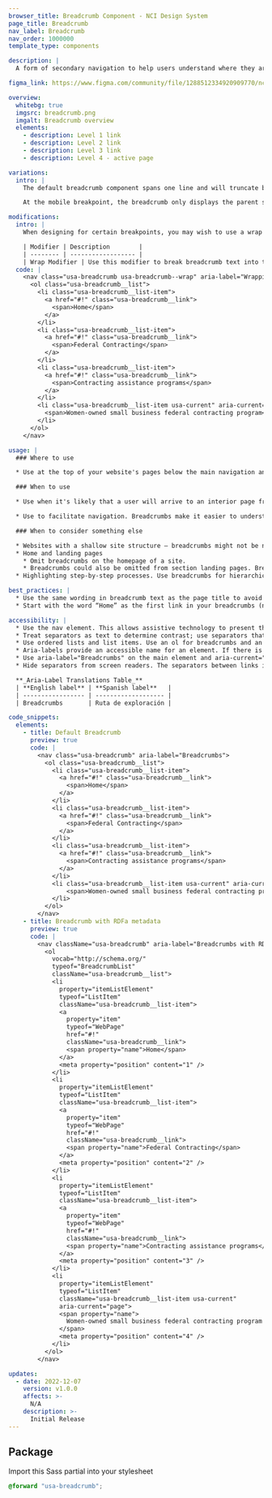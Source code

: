 ```yaml
---
browser_title: Breadcrumb Component - NCI Design System
page_title: Breadcrumb
nav_label: Breadcrumb
nav_order: 1000000
template_type: components

description: |
  A form of secondary navigation to help users understand where they are in a website. Breadcrumbs highlight the path from the current page back to the home page, showing each level in the website’s structure and organization and allowing users to navigate “up” to a parent section in the breadcrumb trail.

figma_link: https://www.figma.com/community/file/1288512334920909770/ncids-design-kit

overview:
  whitebg: true
  imgsrc: breadcrumb.png
  imgalt: Breadcrumb overview
  elements:
    - description: Level 1 link
    - description: Level 2 link
    - description: Level 3 link
    - description: Level 4 - active page

variations:
  intro: |
    The default breadcrumb component spans one line and will truncate breadcrumb labels with the use of an ellipses. To avoid this auto-truncation, you can use the wrap modifier.

    At the mobile breakpoint, the breadcrumb only displays the parent section link.

modifications:
  intro: |
    When designing for certain breakpoints, you may wish to use a wrap modifier.

    | Modifier | Description        |
    | -------- | ------------------ |
    | Wrap Modifier | Use this modifier to break breadcrumb text into two or three lines and avoid truncated breadcrumb labels. Like the default variant, the wrap modifier only displays the parent section breadcrumb link at the mobile breakpoint. |
  code: |
    <nav class="usa-breadcrumb usa-breadcrumb--wrap" aria-label="Wrapping Breadcrumbs Example">
      <ol class="usa-breadcrumb__list">
        <li class="usa-breadcrumb__list-item">
          <a href="#!" class="usa-breadcrumb__link">
            <span>Home</span>
          </a>
        </li>
        <li class="usa-breadcrumb__list-item">
          <a href="#!" class="usa-breadcrumb__link">
            <span>Federal Contracting</span>
          </a>
        </li>
        <li class="usa-breadcrumb__list-item">
          <a href="#!" class="usa-breadcrumb__link">
            <span>Contracting assistance programs</span>
          </a>
        </li>
        <li class="usa-breadcrumb__list-item usa-current" aria-current="page">
          <span>Women-owned small business federal contracting program</span>
        </li>
      </ol>
    </nav>

usage: |
  ### Where to use

  * Use at the top of your website's pages below the main navigation and above the H1 page title.

  ### When to use

  * Use when it's likely that a user will arrive to an interior page from search or from an external link. Breadcrumbs show where the current page is located in the website hierarchy, which can help to orient a user around the website.

  * Use to facilitate navigation. Breadcrumbs make it easier to understand complex sites. Use breadcrumbs to reinforce your site’s structure.

  ### When to consider something else

  * Websites with a shallow site structure — breadcrumbs might not be needed if the website is not very deep and the context for the current page is clear from the main navigation.
  * Home and landing pages
    * Omit breadcrumbs on the homepage of a site.
    * Breadcrumbs could also be omitted from section landing pages. Breadcrumbs are most useful when the hierarchy is not immediately apparent from the main navigation.
  * Highlighting step-by-step processes. Use breadcrumbs for hierarchical relationships, not linear relationships (like individual steps in a multi-step process).

best_practices: |
  * Use the same wording in breadcrumb text as the page title to avoid confusion.
  * Start with the word “Home” as the first link in your breadcrumbs (not necessary on home and landing pages, which can omit breadcrumbs)

accessibility: |
  * Use the nav element. This allows assistive technology to present the breadcrumbs in context as a navigational element on the page.
  * Treat separators as text to determine contrast; use separators that have AA contrast against their background.
  * Use ordered lists and list items. Use an ol for breadcrumbs and an li for each item. This allows assistive technology to enumerate the items in the breadcrumbs and allows shortcuts between list items.
  * Aria-labels provide an accessible name for an element. If there is no visible name for the element you can reference, use aria-label to provide the user with a recognizable accessible name.
  * Use aria-label="Breadcrumbs" on the main element and aria-current="page" on the current page.
  * Hide separators from screen readers. The separators between links in the breadcrumbs should not be read by screen readers.

  **_Aria-Label Translations Table_**
  | **English label** | **Spanish label**   |
  | ----------------- | ------------------- |
  | Breadcrumbs       | Ruta de exploración |

code_snippets:
  elements:
    - title: Default Breadcrumb
      preview: true
      code: |
        <nav class="usa-breadcrumb" aria-label="Breadcrumbs">
          <ol class="usa-breadcrumb__list">
            <li class="usa-breadcrumb__list-item">
              <a href="#!" class="usa-breadcrumb__link">
                <span>Home</span>
              </a>
            </li>
            <li class="usa-breadcrumb__list-item">
              <a href="#!" class="usa-breadcrumb__link">
                <span>Federal Contracting</span>
              </a>
            </li>
            <li class="usa-breadcrumb__list-item">
              <a href="#!" class="usa-breadcrumb__link">
                <span>Contracting assistance programs</span>
              </a>
            </li>
            <li class="usa-breadcrumb__list-item usa-current" aria-current="page">
                <span>Women-owned small business federal contracting program</span>
            </li>
          </ol>
        </nav>
    - title: Breadcrumb with RDFa metadata
      preview: true
      code: |
        <nav className="usa-breadcrumb" aria-label="Breadcrumbs with RDFa Demo">
          <ol
            vocab="http://schema.org/"
            typeof="BreadcrumbList"
            className="usa-breadcrumb__list">
            <li
              property="itemListElement"
              typeof="ListItem"
              className="usa-breadcrumb__list-item">
              <a
                property="item"
                typeof="WebPage"
                href="#!"
                className="usa-breadcrumb__link">
                <span property="name">Home</span>
              </a>
              <meta property="position" content="1" />
            </li>
            <li
              property="itemListElement"
              typeof="ListItem"
              className="usa-breadcrumb__list-item">
              <a
                property="item"
                typeof="WebPage"
                href="#!"
                className="usa-breadcrumb__link">
                <span property="name">Federal Contracting</span>
              </a>
              <meta property="position" content="2" />
            </li>
            <li
              property="itemListElement"
              typeof="ListItem"
              className="usa-breadcrumb__list-item">
              <a
                property="item"
                typeof="WebPage"
                href="#!"
                className="usa-breadcrumb__link">
                <span property="name">Contracting assistance programs</span>
              </a>
              <meta property="position" content="3" />
            </li>
            <li
              property="itemListElement"
              typeof="ListItem"
              className="usa-breadcrumb__list-item usa-current"
              aria-current="page">
              <span property="name">
                Women-owned small business federal contracting program
              </span>
              <meta property="position" content="4" />
            </li>
          </ol>
        </nav>

updates:
  - date: 2022-12-07
    version: v1.0.0
    affects: >-
      N/A
    description: >-
      Initial Release
---
```


## Package

Import this Sass partial into your stylesheet

```scss nopreview
@forward "usa-breadcrumb";
```

